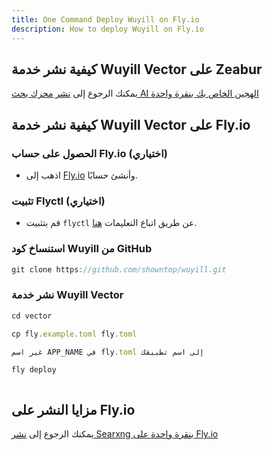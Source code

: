 ```yaml
---
title: One Command Deploy Wuyill on Fly.io
description: How to deploy Wuyill on Fly.io
---
```


## كيفية نشر خدمة Wuyill Vector على Zeabur

يمكنك الرجوع إلى [نشر محرك بحث AI الهجين الخاص بك بنقرة واحدة](/docs/one-click-deploy-ai-search)

## كيفية نشر خدمة Wuyill Vector على Fly.io

<Steps>

### الحصول على حساب Fly.io (اختياري)

-   اذهب إلى [Fly.io](https://fly.io) وأنشئ حسابًا.

### تثبيت Flyctl (اختياري)

-   قم بتثبيت `flyctl` عن طريق اتباع التعليمات [هنا](https://fly.io/docs/flyctl/install/).

### استنساخ كود Wuyill من GitHub

```js
git clone https://github.com/showntop/wuyill.git
```

### نشر خدمة Wuyill Vector

```js
cd vector

cp fly.example.toml fly.toml

غير اسم APP_NAME في fly.toml إلى اسم تطبيقك

fly deploy



```

</Steps>

## مزايا النشر على Fly.io

يمكنك الرجوع إلى [نشر Searxng بنقرة واحدة على Fly.io](/docs/deploy-searxng-fly-io)
